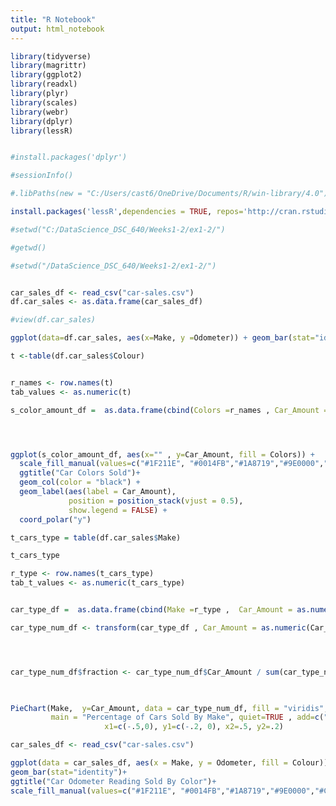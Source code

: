```yaml
---
title: "R Notebook"
output: html_notebook
---
```

```r

library(tidyverse)
library(magrittr)
library(ggplot2)
library(readxl)
library(plyr)
library(scales)
library(webr)
library(dplyr)
library(lessR)


#install.packages('dplyr')

#sessionInfo()

#.libPaths(new = "C:/Users/cast6/OneDrive/Documents/R/win-library/4.0")

install.packages('lessR',dependencies = TRUE, repos='http://cran.rstudio.com/')

#setwd("C:/DataScience_DSC_640/Weeks1-2/ex1-2/")

#getwd()

#setwd("/DataScience_DSC_640/Weeks1-2/ex1-2/")


car_sales_df <- read_csv("car-sales.csv")
df.car_sales <- as.data.frame(car_sales_df)

#view(df.car_sales)

```
```r

ggplot(data=df.car_sales, aes(x=Make, y =Odometer)) + geom_bar(stat="identity") + ggtitle("Odometer Mileage By Make")

```




``` r

t <-table(df.car_sales$Colour)


r_names <- row.names(t)
tab_values <- as.numeric(t)

s_color_amount_df =  as.data.frame(cbind(Colors =r_names , Car_Amount = tab_values ))




ggplot(s_color_amount_df, aes(x="" , y=Car_Amount, fill = Colors)) +
  scale_fill_manual(values=c("#1F211E", "#0014FB","#1A8719","#9E0000","#FFFFFF" ))+
  ggtitle("Car Colors Sold")+
  geom_col(color = "black") + 
  geom_label(aes(label = Car_Amount),
             position = position_stack(vjust = 0.5),
             show.legend = FALSE) +
  coord_polar("y")

```

```r

t_cars_type = table(df.car_sales$Make)

t_cars_type

r_type <- row.names(t_cars_type)
tab_t_values <- as.numeric(t_cars_type)


car_type_df =  as.data.frame(cbind(Make =r_type ,  Car_Amount = as.numeric(tab_t_values )))

car_type_num_df <- transform(car_type_df , Car_Amount = as.numeric(Car_Amount))




car_type_num_df$fraction <- car_type_num_df$Car_Amount / sum(car_type_num_df$Car_Amount) * 100

    

PieChart(Make,  y=Car_Amount, data = car_type_num_df, fill = "viridis",
         main = "Percentage of Cars Sold By Make", quiet=TRUE , add=c("rect", "Make of Car Sold"),
                     x1=c(-.5,0), y1=c(-.2, 0), x2=.5, y2=.2) 
```


```r
car_sales_df <- read_csv("car-sales.csv")

ggplot(data = car_sales_df, aes(x = Make, y = Odometer, fill = Colour)) + 
geom_bar(stat="identity")+
ggtitle("Car Odometer Reading Sold By Color")+
scale_fill_manual(values=c("#1F211E", "#0014FB","#1A8719","#9E0000","#C3CDBE"))
```









